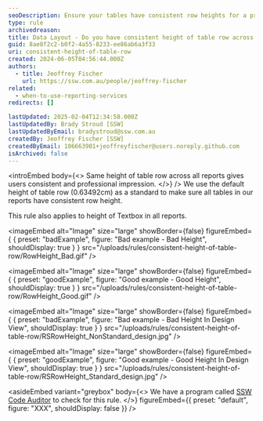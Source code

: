 ```yaml
---
seoDescription: Ensure your tables have consistent row heights for a professional appearance in all reports.
type: rule
archivedreason:
title: Data Layout - Do you have consistent height of table row across all your reports?
guid: 8ae8f2c2-b0f2-4a55-8233-ee86ab6a3f33
uri: consistent-height-of-table-row
created: 2024-06-05T04:56:44.000Z
authors:
  - title: Jeoffrey Fischer
    url: https://ssw.com.au/people/jeoffrey-fischer
related:
  - when-to-use-reporting-services
redirects: []

lastUpdated: 2025-02-04T12:34:58.000Z
lastUpdatedBy: Brady Stroud [SSW]
lastUpdatedByEmail: bradystroud@ssw.com.au
createdBy: Jeoffrey Fischer [SSW]
createdByEmail: 106663901+jeoffreyfischer@users.noreply.github.com
isArchived: false
---
```


<introEmbed
  body={<>
Same height of table row across all reports gives users consistent and professional impression.
  </>}
/>
We use the default height of table row (0.63492cm) as a standard to make sure all tables in our reports have consistent row height.

This rule also applies to height of Textbox in all reports.

<imageEmbed
  alt="Image"
  size="large"
  showBorder={false}
  figureEmbed={ {
    preset: "badExample",
    figure: "Bad example - Bad Height",
    shouldDisplay: true
  } }
  src="/uploads/rules/consistent-height-of-table-row/RowHeight_Bad.gif"
/>


<imageEmbed
  alt="Image"
  size="large"
  showBorder={false}
  figureEmbed={ {
    preset: "goodExample",
    figure: "Good example - Good Height",
    shouldDisplay: true
  } }
  src="/uploads/rules/consistent-height-of-table-row/RowHeight_Good.gif"
/>


<imageEmbed
  alt="Image"
  size="large"
  showBorder={false}
  figureEmbed={ {
    preset: "badExample",
    figure: "Bad example - Bad Height In Design View",
    shouldDisplay: true
  } }
  src="/uploads/rules/consistent-height-of-table-row/RSRowHeight_NonStandard_design.jpg"
/>


<imageEmbed
  alt="Image"
  size="large"
  showBorder={false}
  figureEmbed={ {
    preset: "goodExample",
    figure: "Good example - Good Height In Design View",
    shouldDisplay: true
  } }
  src="/uploads/rules/consistent-height-of-table-row/RSRowHeight_Standard_design.jpg"
/>



<asideEmbed
  variant="greybox"
  body={<>
    We have a program called [SSW Code Auditor](https://codeauditor.com) to check for this rule.
  </>}
  figureEmbed={{
    preset: "default",
    figure: "XXX",
    shouldDisplay: false
  }}
/>
